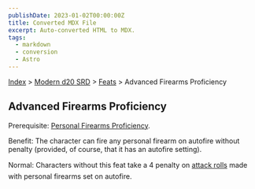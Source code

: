 ```yaml
---
publishDate: 2023-01-02T00:00:00Z
title: Converted MDX File
excerpt: Auto-converted HTML to MDX.
tags:
  - markdown
  - conversion
  - Astro
---
```






[Index](-index) > [Modern d20 SRD](modern-d20-srd-index) > [Feats](modern-d20-srd-feats-index) > Advanced Firearms Proficiency




## Advanced Firearms Proficiency


Prerequisite: [Personal
  Firearms Proficiency](modern-d20-srd-feats-personal-firearms-proficiency).


Benefit: The character can fire any personal firearm on autofire without penalty (provided, of course, that it has an auto­fire setting).


Normal: Characters without this feat take a 4 penalty on [attack
  rolls](modern-d20-srd-combat-attack-roll) made with personal firearms set on auto­fire.



